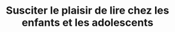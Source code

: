 ---
expert: ""
metadata:
  title: "Susciter le plaisir de lire chez les enfants et les adolescents - Out of the Books"
  description: >-
    Rencontre avec Sophie Gagnon-Roberge de Sophielit
  robots:
    index: true
    follow: true
published: true
title: "Susciter le plaisir de lire chez les enfants et les adolescents"
description: >-
  Rencontre avec Sophie Gagnon-Roberge de Sophielit
publishDate: 2023-05-16T00:00:00.000Z
category: live
tags:
  - live
  - education
image: "https://i.ytimg.com/vi/808-QOBGkiU/sddefault.jpg"
duration: "53min"
media:
  type: "youtube"
  videoUrl: "https://www.youtube.com/watch?v=808-QOBGkiU"
---